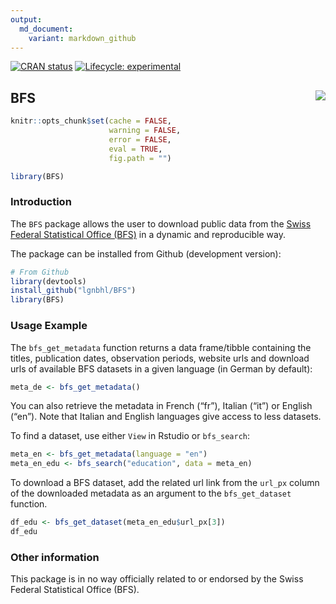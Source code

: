 ```yaml
---
output:
  md_document:
    variant: markdown_github
---
```


<!-- badges: start -->
[![CRAN status](https://www.r-pkg.org/badges/version/BFS)](https://CRAN.R-project.org/package=BFS)
[![Lifecycle: experimental](https://img.shields.io/badge/lifecycle-experimental-orange.svg)](https://www.tidyverse.org/lifecycle/#experimental)
<!-- badges: end -->

## BFS <img src="man/figures/logo.png" align="right" />

```r
knitr::opts_chunk$set(cache = FALSE, 
                      warning = FALSE, 
                      error = FALSE, 
                      eval = TRUE,
                      fig.path = "")

library(BFS)
```

### Introduction

The `BFS` package allows the user to download public data from the 
[Swiss Federal Statistical Office (BFS)](https://www.bfs.admin.ch/bfs/en/home.html){target="_blank"}
in a dynamic and reproducible way.

The package can be installed from Github (development version):

```r
# From Github
library(devtools)
install_github("lgnbhl/BFS")
library(BFS)
```

### Usage Example

The `bfs_get_metadata` function returns a data frame/tibble containing the titles, 
publication dates, observation periods, website urls and download urls of available 
BFS datasets in a given language (in German by default):

```r
meta_de <- bfs_get_metadata()
```

You can also retrieve the metadata in French ("fr"), Italian ("it") or English ("en").
Note that Italian and English languages give access to less datasets.

To find a dataset, use either `View` in Rstudio or `bfs_search`:

```r
meta_en <- bfs_get_metadata(language = "en")
meta_en_edu <- bfs_search("education", data = meta_en)
```

To download a BFS dataset, add the related url link from the `url_px` column of the downloaded metadata as an argument to the `bfs_get_dataset` function.

```r
df_edu <- bfs_get_dataset(meta_en_edu$url_px[3])
df_edu
```

### Other information

This package is in no way officially related to or endorsed by the Swiss Federal Statistical Office (BFS).
